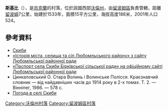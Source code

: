 {{coord|51|13|31|N|24|7|19|E|scale:30000|display=title}}

'''斯基比'''（{{lang-uk|Скиби}}），是[[烏克蘭|烏克蘭]]的村落，位於該國西部[[沃倫州|沃倫州]]，由[[留波姆區|留波姆區]]負責管轄，距離[[留波姆|留波姆]]7公里，始建於1533年，面積15平方公里，海拔高度188米，2001年人口524。

==參考資料==
*[http://gska2.rada.gov.ua/pls/z7502/A005?rdat1=21.07.2010&rf7571=4229 Скиби]{{dead link|date=2018年3月 |bot=InternetArchiveBot |fix-attempted=yes }}
* [https://web.archive.org/web/20101213054752/http://lbmrada.lt.ukrtel.net/1.html «Історія міста, селища та сіл Любомльського району» з сайту Любомльської районної ради]
* [https://web.archive.org/web/20120526014127/http://lbmrada.lt.ukrtel.net/3.html «Паспорт села Скиби Бірківської сільської ради» на офіційному сайті Любомльської районної ради]
* Цинкаловський О. Стара Волинь і Волинське Полісся. Краєзнавчий словник — від найдавніших часів до 1914 року в 2-х томах. Т. 2. — Вінніпег, 1986. — 578 с.
* [http://weather.in.ua/ua/volynskaja/23978 Погода в селі Скиби] {{Wayback|url=http://weather.in.ua/ua/volynskaja/23978 |date=20111219111332 }}

[[Category:沃倫州村落|Category:沃倫州村落]]
[[Category:留波姆區村落|Category:留波姆區村落]]


{{Volyn-geo-stub}}